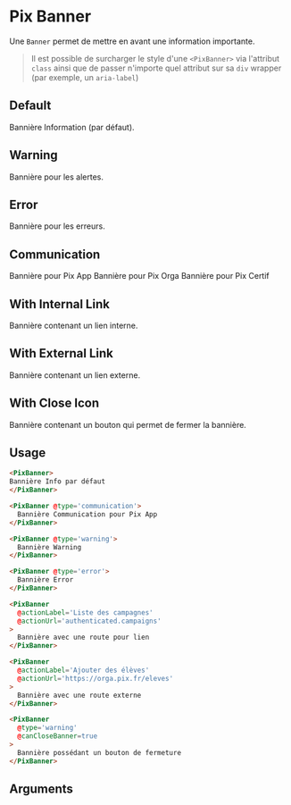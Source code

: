 
<Meta
  title='Notification/Banner'
  component='PixBanner'
  argTypes={stories.argsTypes}
/>

# Pix Banner

Une `Banner` permet de mettre en avant une information importante.

> Il est possible de surcharger le style d'une `<PixBanner>` via l'attribut `class` ainsi que de passer n'importe quel attribut sur sa `div` wrapper (par exemple, un `aria-label`)


## Default

Bannière Information (par défaut).

<Canvas>
  <Story name="Default" story={stories.Default} height={75} />
</Canvas>

## Warning

Bannière pour les alertes.

<Canvas>
  <Story name="Warning" story={stories.warning} height={75} />
</Canvas>

## Error

Bannière pour les erreurs.

<Canvas>
  <Story name="Error" story={stories.error} height={75} />
</Canvas>

## Communication

<Canvas isColumn>
  Bannière pour Pix App
  <Story name="Communication Pix App" story={stories.communicationPixApp} height={75} />
  Bannière pour Pix Orga
  <Story name="Pix Orga" story={stories.communicationPixOrga} height={75} />
  Bannière pour Pix Certif
  <Story name="Pix Certif" story={stories.communicationPixCertif} height={75} />
</Canvas>

## With Internal Link

Bannière contenant un lien interne.

<Canvas>
  <Story name="With internal link" story={stories.withInternalLink} height={100} />
</Canvas>

## With External Link

Bannière contenant un lien externe.

<Canvas>
  <Story name="With external link" story={stories.withExternalLink} height={100} />
</Canvas>

## With Close Icon

Bannière contenant un bouton qui permet de fermer la bannière.

<Canvas>
  <Story name="With close icon" story={stories.withCloseIcon} height={100} />
</Canvas>

## Usage

```html
<PixBanner>
Bannière Info par défaut
</PixBanner>

<PixBanner @type='communication'>
  Bannière Communication pour Pix App
</PixBanner>

<PixBanner @type='warning'>
  Bannière Warning
</PixBanner>

<PixBanner @type='error'>
  Bannière Error
</PixBanner>

<PixBanner
  @actionLabel='Liste des campagnes'
  @actionUrl='authenticated.campaigns'
>
  Bannière avec une route pour lien
</PixBanner>

<PixBanner
  @actionLabel='Ajouter des élèves'
  @actionUrl='https://orga.pix.fr/eleves'
>
  Bannière avec une route externe
</PixBanner>

<PixBanner
  @type='warning'
  @canCloseBanner=true
>
  Bannière possédant un bouton de fermeture
</PixBanner>

```

## Arguments

<ArgsTable story="Default" />
